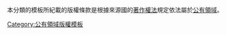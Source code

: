 本分類的模板所紀載的版權條款是根據來源國的[[:Category:著作權法|著作權法]]規定依法屬於[[公有領域|公有領域]]。
[[Category:公有領域版權模板|Category:公有領域版權模板]]